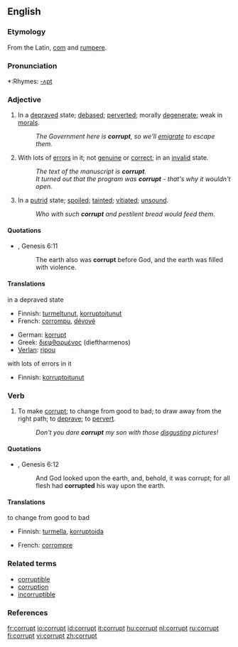 ==English==

===Etymology===
From the Latin, [[com]] and [[rumpere]].

===Pronunciation===
*:Rhymes: [[Rhymes:English:-ʌpt|-ʌpt]]

===Adjective===
{{en-adj}}

# In a [[depraved]] state; [[debased]]; [[perverted]]; morally [[degenerate]]; weak in [[morals]].
#: ''The Government here is '''corrupt''', so we'll [[emigrate]] to escape them.''
# With lots of [[error]]s in it; not [[genuine]] or [[correct]]; in an [[invalid]] state.
#: ''The text of the manuscript is '''corrupt'''.''
#: ''It turned out that the program was '''corrupt''' - that's why it wouldn't open.''
# In a [[putrid]] state; [[spoiled]]; [[tainted]]; [[vitiated]]; [[unsound]].
#: ''Who with such '''corrupt''' and pestilent bread would feed them.''

====Quotations====
*{{RQ:Authorized Version}}, Genesis 6:11
*: The earth also was '''corrupt''' before God, and the earth was filled with violence.

====Translations====
;in a depraved state
{{top}}
*Finnish: [[turmeltunut]], [[korruptoitunut]]
*French: [[corrompu]], [[dévoyé]]
{{mid}}
*German: [[korrupt]]
*Greek: [[διεφθαρμένος]] (dieftharmenos) {{m}}
*[[Verlan]]: [[ripou]]
{{bottom}}

;with lots of errors in it
{{top}}
*Finnish: [[korruptoitunut]]
{{mid}}
{{bottom}}

===Verb===
{{en-verb}}

# {{transitive}} To make [[#Adjective|corrupt]]; to change from good to bad; to draw away from the right path; to [[deprave]]; to [[pervert]].
#: ''Don't you dare '''corrupt''' my son with those [[disgusting]] pictures!''

====Quotations====
*{{RQ:Authorized Version}}, Genesis 6:12
*: And God looked upon the earth, and, behold, it was corrupt; for all flesh had '''corrupted''' his way upon the earth.

====Translations====
;to change from good to bad
{{top}}
*Finnish: [[turmella]], [[korruptoida]]
{{mid}}
*French: [[corrompre]]
{{bottom}}

===Related terms===
*[[corruptible]]
*[[corruption]]
*[[incorruptible]]

===References===
{{R:Century 1911}}
{{R:Webster 1913}}

[[fr:corrupt]]
[[io:corrupt]]
[[id:corrupt]]
[[it:corrupt]]
[[hu:corrupt]]
[[nl:corrupt]]
[[ru:corrupt]]
[[fi:corrupt]]
[[vi:corrupt]]
[[zh:corrupt]]